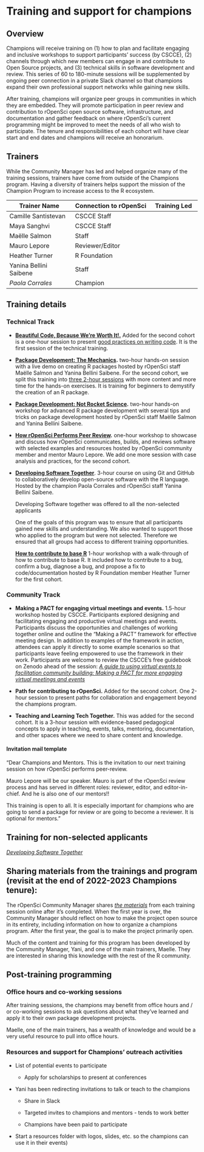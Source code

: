 # Training and support for champions

## Overview

Champions will receive training on (1) how to plan and facilitate engaging and inclusive workshops to support participants’ success (by CSCCE), (2) channels through which new members can engage in and contribute to Open Source projects, and (3) technical skills in software development and review. This series of 60 to 180-minute sessions will be supplemented by ongoing peer connection in a private Slack channel so that champions expand their own professional support networks while gaining new skills.

After training, champions will organize peer groups in communities in which they are embedded. They will promote participation in peer review and contribution to rOpenSci open source software, infrastructure, and documentation and gather feedback on where rOpenSci’s current programming might be improved to meet the needs of all who wish to participate. The tenure and responsibilities of each cohort will have clear start and end dates and champions will receive an honorarium.

## Trainers

While the Community Manager has led and helped organize many of the training sessions, trainers have come from outside of the Champions program. Having a diversity of trainers helps support the mission of the Champion Program to increase access to the R ecosystem.

| **Trainer Name**       | **Connection to rOpenSci** | **Training Led** |
|------------------------|----------------------------|------------------|
| Camille Santistevan    | CSCCE Staff                |                  |
| Maya Sanghvi           | CSCCE Staff                |                  |
| Maëlle Salmon          | Staff                      |                  |
| Mauro Lepore           | Reviewer/Editor            |                  |
| Heather Turner         | R Foundation               |                  |
| Yanina Bellini Saibene | Staff                      |                  |
| *Paola Corrales*       | Champion                   |                  |

## Training details

### Technical Track

-   [**Beautiful Code, Because We’re Worth It!.**](https://stylish-code.netlify.app/#/) Added for the second cohort is a one-hour session to present [good practices on writing code](https://ropensci.org/blog/2024/02/22/beautiful-code/). It is the first session of the technical training.

-   [**Package Development: The Mechanics**](https://rpkgdev-mechanics.netlify.app/)**.** two-hour hands-on session with a live demo on creating R packages hosted by rOpenSci staff Maëlle Salmon and Yanina Bellini Saibene. For the second cohort, we split this training into [three 2-hour sessions](https://rpkgdev-mechanics-2024.netlify.app/) with more content and more time for the hands-on exercises. It is training for beginners to demystify the creation of an R package.

-   [**Package Development: Not Rocket Science**](https://rpkgdev-rocket.netlify.app/)**.** two-hour hands-on workshop for advanced R package development with several tips and tricks on package development hosted by rOpenSci staff Maëlle Salmon and Yanina Bellini Saibene. 

-   [**How rOpenSci Performs Peer Review**](https://github.com/maurolepore/ropensci-review)**.** one-hour workshop to showcase and discuss how rOpenSci communicates, builds, and reviews software with selected examples and resources hosted by rOpenSci community member and mentor Mauro Lepore. We add one more session with case analysis and practices, for the second cohort.

-   [**Developing Software Together**](https://paocorrales.github.io/git-developing-software-together/). 3-hour course on using Git and GitHub to collaboratively develop open-source software with the R language. Hosted by the champion Paola Corrales and rOpenSci staff Yanina Bellini Saibene.

    ::: callout-tip
    Developing Software together was offered to all the non-selected applicants

    One of the goals of this program was to ensure that all participants gained new skills and understanding. We also wanted to support those who applied to the program but were not selected. Therefore we ensured that all groups had access to different training opportunities.
    :::

    ::: callout-note
    [**How to contribute to base R**](https://ropensci.org/events/2023-05-18-how-to-contribute-base-r/) 1-hour workshop with a walk-through of how to contribute to base R. It included how to contribute to a bug, confirm a bug, diagnose a bug, and propose a fix to code/documentation hosted by R Foundation member Heather Turner for the first cohort.
    :::

### Community Track

-   **Making a PACT for engaging virtual meetings and events.** 1.5-hour workshop hosted by CSCCE. Participants explored designing and facilitating engaging and productive virtual meetings and events. Participants discuss the opportunities and challenges of working together online and outline the “Making a PACT” framework for effective meeting design. In addition to examples of the framework in action, attendees can apply it directly to some example scenarios so that participants leave feeling empowered to use the framework in their work. Participants are welcome to review the CSCCE’s free guidebook on Zenodo ahead of the session: [*A guide to using virtual events to facilitation community building: Making a PACT for more engaging virtual meetings and events*](https://zenodo.org/record/4987666#.Y-1Y4nbMK5c)

-   **Path for contributing to rOpenSci.** Added for the second cohort. One 2-hour session to present paths for collaboration and engagement beyond the champions program.

-   **Teaching and Learning Tech Together.** This was added for the second cohort. It is a 3-hour session with evidence-based pedagogical concepts to apply in teaching, events, talks, mentoring, documentation, and other spaces where we need to share content and knowledge. 

#### Invitation mail template

“Dear Champions and Mentors. This is the invitation to our next training session on how rOpenSci performs peer-review.

Mauro Lepore will be our speaker. Mauro is part of the rOpenSci review process and has served in different roles: reviewer, editor, and editor-in-chief. And he is also one of our mentors!!

This training is open to all. It is especially important for champions who are going to send a package for review or are going to become a reviewer. It is optional for mentors.”

## Training for non-selected applicants

[*Developing Software Together*](https://paocorrales.github.io/git-developing-software-together/)

## 

## Sharing materials from the trainings and program (revisit at the end of 2022-2023 Champions tenure):

The rOpenSci Community Manager shares [*the materials*](https://rpkgdev-mechanics.netlify.app/) from each training session online after it’s completed. When the first year is over, the Community Manager should reflect on how to make the project open source in its entirety, including information on how to organize a champions program. After the first year, the goal is to make the project primarily open.

Much of the content and training for this program has been developed by the Community Manager, Yani, and one of the main trainers, Maelle. They are interested in sharing this knowledge with the rest of the R community.

## Post-training programming

### Office hours and co-working sessions

After training sessions, the champions may benefit from office hours and / or co-working sessions to ask questions about what they’ve learned and apply it to their own package development projects.

Maelle, one of the main trainers, has a wealth of knowledge and would be a very useful resource to pull into office hours.

### Resources and support for Champions’ outreach activities

-   List of potential events to participate

    -   Apply for scholarships to present at conferences

-   Yani has been redirecting invitations to talk or teach to the champions

    -   Share in Slack

    -   Targeted invites to champions and mentors - tends to work better

    -   Champions have been paid to participate

-   Start a resources folder with logos, slides, etc. so the champions can use it in their events)
